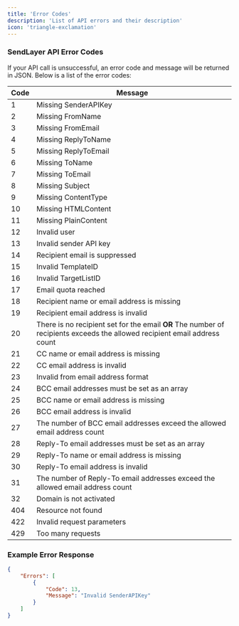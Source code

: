 ```yaml
---
title: 'Error Codes'
description: 'List of API errors and their description'
icon: 'triangle-exclamation'
---
```


### SendLayer API Error Codes

If your API call is unsuccessful, an error code and message will be returned in JSON. Below is a list of the error codes:

| Code | Message |
| ---- | ------- |
| 1 | Missing SenderAPIKey |
| 2 | Missing FromName |
| 3 | Missing FromEmail |
| 4 | Missing ReplyToName |
| 5 | Missing ReplyToEmail |
| 6 | Missing ToName |
| 7 | Missing ToEmail |
| 8 | Missing Subject |
| 9 | Missing ContentType |
| 10 | Missing HTMLContent |
| 11 | Missing PlainContent |
| 12 | Invalid user |
| 13 | Invalid sender API key |
| 14 | Recipient email is suppressed |
| 15 | Invalid TemplateID |
| 16 | Invalid TargetListID |
| 17 | Email quota reached |
| 18 | Recipient name or email address is missing |
| 19 | Recipient email address is invalid |
| 20 | There is no recipient set for the email **OR** The number of recipients exceeds the allowed recipient email address count |
| 21 | CC name or email address is missing |
| 22 | CC email address is invalid |
| 23 | Invalid from email address format |
| 24 | BCC email addresses must be set as an array |
| 25 | BCC name or email address is missing |
| 26 | BCC email address is invalid |
| 27 | The number of BCC email addresses exceed the allowed email address count |
| 28 | Reply-To email addresses must be set as an array |
| 29 | Reply-To name or email address is missing |
| 30 | Reply-To email address is invalid |
| 31 | The number of Reply-To email addresses exceed the allowed email address count |
| 32 | Domain is not activated |
| 404 | Resource not found |
| 422 | Invalid request parameters |
| 429 | Too many requests |

### Example Error Response

```json
{
    "Errors": [
        {
            "Code": 13,
            "Message": "Invalid SenderAPIKey"
        }
    ]
}
```